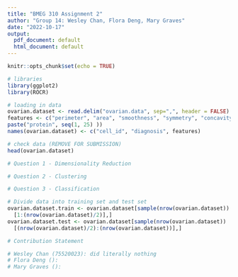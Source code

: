 ```yaml
---
title: "BMEG 310 Assignment 2"
author: "Group 14: Wesley Chan, Flora Deng, Mary Graves"
date: "2022-10-17"
output:
  pdf_document: default
  html_document: default
---
```


```r
knitr::opts_chunk$set(echo = TRUE)
```

```r
# libraries
library(ggplot2)
library(ROCR)
```

```r
# loading in data
ovarian.dataset <- read.delim("ovarian.data", sep=",", header = FALSE)
features <- c("perimeter", "area", "smoothness", "symmetry", "concavity",
paste("protein", seq(1, 25) ))
names(ovarian.dataset) <- c("cell_id", "diagnosis", features)

# check data (REMOVE FOR SUBMISSION)
head(ovarian.dataset)
```

```r
# Question 1 - Dimensionality Reduction


```

```r
# Question 2 - Clustering
```

```r
# Question 3 - Classification

# Divide data into training set and test set
ovarian.dataset.train <- ovarian.dataset[sample(nrow(ovarian.dataset))
  [1:(nrow(ovarian.dataset)/2)],]
ovarian.dataset.test <- ovarian.dataset[sample(nrow(ovarian.dataset))
  [(nrow(ovarian.dataset)/2):(nrow(ovarian.dataset))],]
```

```r
# Contribution Statement 

# Wesley Chan (75520023): did literally nothing
# Flora Deng (): 
# Mary Graves (): 
```

